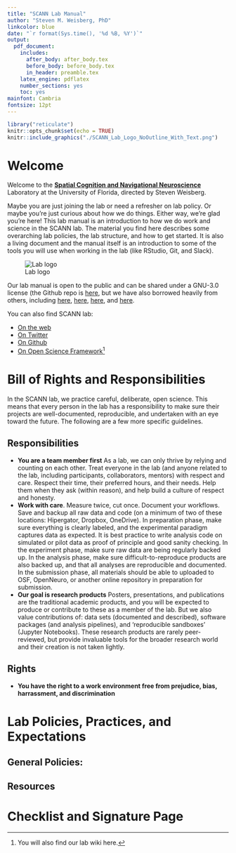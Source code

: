 ---
title: "SCANN Lab Manual"
author: "Steven M. Weisberg, PhD"
linkcolor: blue
date: "`r format(Sys.time(), '%d %B, %Y')`"
output:
  pdf_document:
    includes:
      after_body: after_body.tex
      before_body: before_body.tex
      in_header: preamble.tex
    latex_engine: pdflatex
    number_sections: yes
    toc: yes
mainfont: Cambria
fontsize: 12pt
---

```{r setup, include=FALSE}
library("reticulate")
knitr::opts_chunk$set(echo = TRUE)
knitr::include_graphics("./SCANN_Lab_Logo_NoOutline_With_Text.png")
```

\pagenumbering{gobble}
\newpage
\pagenumbering{arabic} 


# Welcome

Welcome to the [**Spatial Cognition and Navigational Neuroscience**](https://scannlab.psych.ufl.edu) Laboratory at the University of Florida, directed by Steven Weisberg.

Maybe you are just joining the lab or need a refresher on lab policy. Or maybe you're just curious about how we do things. Either way, we're glad you're here! This lab manual is an introduction to how we do work and science in the SCANN lab. The material you find here describes some overarching lab policies, the lab structure, and how to get started. It is also a living document and the manual itself is an introduction to some of the tools you will use when working in the lab (like RStudio, Git, and Slack). 

![Lab logo](./SCANN_Lab_Logo_NoOutline_With_Text.png)

Our lab manual is open to the public and can be shared under a GNU-3.0 license (the Github repo is [here](https://github.com/scann-lab/lab_manual), but we have also borrowed heavily from others, including [here](https://github.com/ContextLab/lab-manual), [here](https://handbook-public.themusiclab.org/welcome),  [here](https://github.com/alylab/labmanual), and [here](https://github.com/jpeelle/peellelab_manual/). 

You can also find SCANN lab: 

- [On the web](https://scannlab.psych.ufl.edu)
- [On Twitter](https://twitter.com/scannlab)
- [On Github](https://github.com/scann-lab)
- [On Open Science Framework](https://osf.io/4hbgz)^[You will also find our lab wiki here.]


# Bill of Rights and Responsibilities

In the SCANN lab, we practice careful, deliberate, open science. This means that every person in the lab has a responsibility to make sure their projects are well-documented, reproducible, and undertaken with an eye toward the future. The following are a few more specific guidelines.

## Responsibilities
* **You are a team member first**
  As a lab, we can only thrive by relying and counting on each other. Treat everyone in the lab (and anyone related to the lab, including participants, collaborators, mentors) with respect and care. Respect their time, their preferred hours, and their needs. Help them when they ask (within reason), and help build a culture of respect and honesty. 
* **Work with care**. 
  Measure twice, cut once. Document your workflows. Save and backup all raw data and code (on a minimum of two of these locations: Hipergator, Dropbox, OneDrive). In preparation phase, make sure everything is clearly labeled, and the experimental paradigm captures data as expected. It is best practice to write analysis code on simulated or pilot data as proof of principle and good sanity checking. In the experiment phase, make sure raw data are being regularly backed up. In the analysis phase, make sure difficult-to-reproduce products are also backed up, and that all analyses are reproducible and documented. In the submission phase, all materials should be able to uploaded to OSF, OpenNeuro, or another online repository in preparation for submission. 
* **Our goal is research products**
  Posters, presentations, and publications are the traditional academic products, and you will be expected to produce or contribute to these as a member of the lab. But we also value contributions of: data sets (documented and described), software packages (and analysis pipelines), and 'reproducible sandboxes' (Jupyter Notebooks). These research products are rarely peer-reviewed, but provide invaluable tools for the broader research world and their creation is not taken lightly. 

## Rights
* **You have the right to a work environment free from prejudice, bias, harrassment, and discrimination**  

# Lab Policies, Practices, and Expectations

## General Policies: 



## Resources



# Checklist and Signature Page


